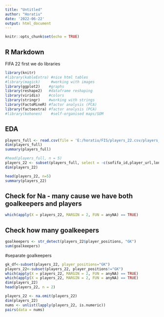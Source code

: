 ---
title: "Untitled"
author: "Horatiu"
date: '2022-06-22'
output: html_document
---

```{r setup, include=FALSE}
knitr::opts_chunk$set(echo = TRUE)
```

## R Markdown

FIFA 22
first we do libraries

```{r}
library(knitr) 
#library(kableExtra) #nice html tables
#library(magick)     #working with images
library(ggplot2)    #graphs
library(reshape2)   #dataframe reshaping
library(viridis)    #colors
library(stringr)    #working with strings
library(FactoMineR) #factor analysis (PCA)
library(factoextra) #factor analysis (PCA)
#library(kohonen)    #self-organised maps/SOM 
```

## EDA


```{r}
players_full <- read.csv(file = 'E:/horatiu/FIS/players_22.csv/players_22.csv') #full dataset
dim(players_full)
summary(players_full)
```

```{r}
#head(players_full, n = 5)
players_22 <- subset(players_full, select = -c(sofifa_id,player_url,long_name,dob,club_jersey_number, club_loaned_from,club_joined,club_contract_valid_until,nationality_id,nation_team_id,nation_jersey_number,release_clause_eur,player_tags,player_traits,player_face_url,club_logo_url,club_flag_url,club_team_id,wage_eur,real_face,nation_logo_url,nation_flag_url,work_rate,goalkeeping_speed,club_jersey_number,club_team_id,nation_team_id,nation_jersey_number,release_clause_eur,club_contract_valid_until,release_clause_eur, league_level,goalkeeping_diving,goalkeeping_handling,goalkeeping_kicking,goalkeeping_positioning,goalkeeping_reflexes,ls,st,rs,lw,lf,cf,rf,rw,lam,cam,ram,lm,lcm,cm,rcm,rm,lwb,ldm,cdm,rdm,rwb,lb,ldm,cdm,rdm,rwb,lb,lcb,cb,rcb,rb,gk))
dim(players_22)
```
```{r}
head(players_22, n=5)
summary(players_22)
```
## Check for Na - many cause we have both goalkeepers and players
```{r}
which(apply(X = players_22, MARGIN = 2, FUN = anyNA) == TRUE)
```
## Check how many goalkeepers

```{r}
goalkeepers <- str_detect(players_22$player_positions, "GK")
sum(goalkeepers)
```
#separate goalkeepers
```{r}
gk_df<-subset(players_22, player_positions="GK")
players_22<-subset(players_22, player_positions!="GK")
which(apply(X = players_22, MARGIN = 2, FUN = anyNA) == TRUE)
which(apply(X = players_22, MARGIN = 2, FUN = anyNA) == TRUE)
dim(players_22)
head(players_22, n = 2)
```
```{r}
players_22 <- na.omit(players_22)
dim(players_22)
nums <- unlist(lapply(players_22, is.numeric)) 
pairs(data = nums)
```